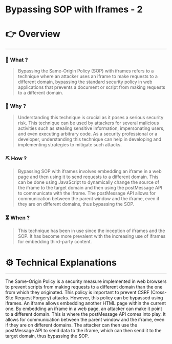 # Bypassing SOP with Iframes - 2


# 👉 Overview

---

### 👀 What ?

> Bypassing the Same-Origin Policy (SOP) with iframes refers to a technique where an attacker uses an iframe to make requests to a different domain, bypassing the standard security policy in web applications that prevents a document or script from making requests to a different domain.
> 

### 🧐 Why ?

> Understanding this technique is crucial as it poses a serious security risk. This technique can be used by attackers for several malicious activities such as stealing sensitive information, impersonating users, and even executing arbitrary code. As a security professional or a developer, understanding this technique can help in developing and implementing strategies to mitigate such attacks.
> 

### ⛏️ How ?

> Bypassing SOP with iframes involves embedding an iframe in a web page and then using it to send requests to a different domain. This can be done using JavaScript to dynamically change the source of the iframe to the target domain and then using the postMessage API to communicate with the iframe. The postMessage API allows for communication between the parent window and the iframe, even if they are on different domains, thus bypassing the SOP.
> 

### ⏳ When ?

> This technique has been in use since the inception of iframes and the SOP. It has become more prevalent with the increasing use of iframes for embedding third-party content.
> 

# ⚙️ Technical Explanations

---

The Same-Origin Policy is a security measure implemented in web browsers to prevent scripts from making requests to a different domain than the one from which they originated. This policy is important to prevent CSRF (Cross-Site Request Forgery) attacks. However, this policy can be bypassed using iframes. An iframe allows embedding another HTML page within the current one. By embedding an iframe in a web page, an attacker can make it point to a different domain. This is where the postMessage API comes into play. It allows for communication between the parent window and the iframe, even if they are on different domains. The attacker can then use the postMessage API to send data to the iframe, which can then send it to the target domain, thus bypassing the SOP.
